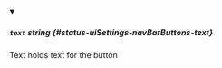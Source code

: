 <details className="config-field" data-expandable="false" open>
<summary>

##### `text` <span className="config-field-type">string</span> <span className="config-field-default"></span> <span className="config-field-enum"></span> {#status-uiSettings-navBarButtons-text}

Text holds text for the button

</summary>

</details>
